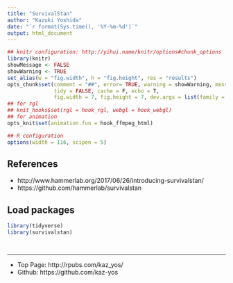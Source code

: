 ```yaml
---
title: "SurvivalStan"
author: "Kazuki Yoshida"
date: "`r format(Sys.time(), '%Y-%m-%d')`"
output: html_document
---
```


```r
## knitr configuration: http://yihui.name/knitr/options#chunk_options
library(knitr)
showMessage <- FALSE
showWarning <- TRUE
set_alias(w = "fig.width", h = "fig.height", res = "results")
opts_chunk$set(comment = "##", error= TRUE, warning = showWarning, message = showMessage,
               tidy = FALSE, cache = F, echo = T,
               fig.width = 7, fig.height = 7, dev.args = list(family = "sans"))
## for rgl
## knit_hooks$set(rgl = hook_rgl, webgl = hook_webgl)
## for animation
opts_knit$set(animation.fun = hook_ffmpeg_html)

## R configuration
options(width = 116, scipen = 5)
```

## References
- http://www.hammerlab.org/2017/06/26/introducing-survivalstan/
- https://github.com/hammerlab/survivalstan


## Load packages

```r
library(tidyverse)
library(survivalstan)
```

##

```r

```


--------------------
- Top Page: http://rpubs.com/kaz_yos/
- Github: https://github.com/kaz-yos
